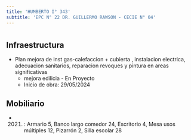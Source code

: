 ```yaml
---
title: 'HUMBERTO I° 343'
subtitle: 'EPC N° 22 DR. GUILLERMO RAWSON - CECIE N° 04'
---
```


#
## Infraestructura

* Plan mejora de inst gas-calefaccion + cubierta , instalacion electrica, adecuacion sanitarios, reparacion revoques y pintura en areas significativas 
    + mejora edilicia - En Proyecto 
    + Inicio de obra: 29/05/2024 






## Mobiliario

*  (2021) : Armario 5, Banco largo comedor 24, Escritorio 4, Mesa usos múltiples 12, Pizarrón 2, Silla escolar 28 



